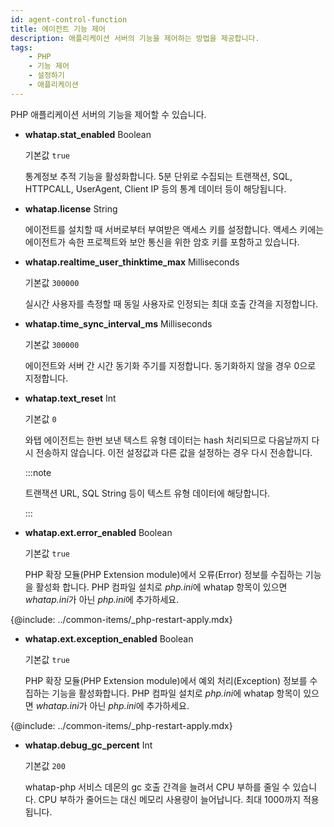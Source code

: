 ```yaml
---
id: agent-control-function
title: 에이전트 기능 제어
description: 애플리케이션 서버의 기능을 제어하는 방법을 제공합니다.
tags:
    - PHP
    - 기능 제어
    - 설정하기
    - 애플리케이션
---
```


PHP 애플리케이션 서버의 기능을 제어할 수 있습니다.

* **whatap.stat_enabled** <span class='type'>Boolean</span>

  기본값 `true`

  통계정보 추적 기능을 활성화합니다. 5분 단위로 수집되는 트랜잭션, SQL, HTTPCALL, UserAgent, Client IP 등의 통계 데이터 등이 해당됩니다.

* **whatap.license** <span class='type'>String</span>

  에이전트를 설치할 때 서버로부터 부여받은 액세스 키를 설정합니다. 액세스 키에는 에이전트가 속한 프로젝트와 보안 통신을 위한 암호 키를 포함하고 있습니다.

* **whatap.realtime_user_thinktime_max** <span class='type'>Milliseconds</span>

  기본값 `300000`

  실시간 사용자를 측정할 때 동일 사용자로 인정되는 최대 호출 간격을 지정합니다.

* **whatap.time_sync_interval_ms** <span class='type'>Milliseconds</span>

  기본값 `300000`

  에이전트와 서버 간 시간 동기화 주기를 지정합니다. 동기화하지 않을 경우 0으로 지정합니다.

* **whatap.text_reset** <span class='type'>Int</span>

  기본값 `0`

  와탭 에이전트는 한번 보낸 텍스트 유형 데이터는 hash 처리되므로 다음날까지 다시 전송하지 않습니다. 이전 설정값과 다른 값을 설정하는 경우 다시 전송합니다.

  :::note

  트랜잭션 URL, SQL String 등이 텍스트 유형 데이터에 해당합니다.

  :::

* **whatap.ext.error_enabled** <span class='type'>Boolean</span>

  기본값 `true`

  PHP 확장 모듈(PHP Extension module)에서 오류(Error) 정보를 수집하는 기능을 활성화 합니다. PHP 컴파일 설치로 *php.ini*에 whatap 항목이 있으면 *whatap.ini*가 아닌 *php.ini*에 추가하세요.

{@include: ../common-items/_php-restart-apply.mdx}

* **whatap.ext.exception_enabled** <span class='type'>Boolean</span>

  기본값 `true`

  PHP 확장 모듈(PHP Extension module)에서 예외 처리(Exception) 정보를 수집하는 기능을 활성화합니다. PHP 컴파일 설치로 *php.ini*에 whatap 항목이 있으면 *whatap.ini*가 아닌 *php.ini*에 추가하세요.

{@include: ../common-items/_php-restart-apply.mdx}

* **whatap.debug_gc_percent** <span class='type'>Int</span>

  기본값 `200`
  
  whatap-php 서비스 데몬의 gc 호출 간격을 늘려서 CPU 부하를 줄일 수 있습니다. CPU 부하가 줄어드는 대신 메모리 사용량이 늘어납니다. 최대 1000까지 적용됩니다.